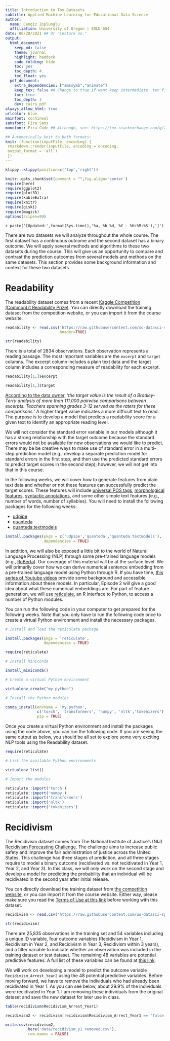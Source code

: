 ---
title: Introduction to Toy Datasets
subtitle: Applied Machine Learning for Educational Data Science
author:
  name: Cengiz Zopluoglu
  affiliation: University of Oregon | EDLD 654
date: 06/28/2021 ## Or "Lecture no."
output: 
  html_document:
    keep_md: false
    theme: journal
    highlight: haddock
    code_folding: hide
    toc: yes
    toc_depth: 4
    toc_float: yes
  pdf_document:
    extra_dependencies: ["amssymb","animate"]
    keep_tex: false ## Change to true if want keep intermediate .tex file
    toc: true
    toc_depth: 3
    dev: cairo_pdf
always_allow_html: true
urlcolor: blue
mainfont: cochineal
sansfont: Fira Sans
monofont: Fira Code ## Although, see: https://tex.stackexchange.com/q/294362

## Automatically knit to both formats:
knit: (function(inputFile, encoding) {
 rmarkdown::render(inputFile, encoding = encoding, 
 output_format = 'all') 
 })
---

```{r klippy, echo=FALSE, include=TRUE}
klippy::klippy(position=c('top','right'))
```

<style>
.list-group-item.active, .list-group-item.active:focus, .list-group-item.active:hover {
    z-index: 2;
    color: #fff;
    background-color: #FC4445;
    border-color: #97CAEF;
}

</style>


```{r setup, include=FALSE}
knitr::opts_chunk$set(comment = "",fig.align='center')
require(here)
require(ggplot2)
require(plot3D)
require(kableExtra)
require(knitr)
require(giski)
require(magick)
options(scipen=99)

```

`r paste('[Updated:',format(Sys.time(),'%a, %b %d, %Y - %H:%M:%S'),']')`

There are two datasets we will analyze throughout the whole course. The first dataset has a continuous outcome and the second dataset has a binary outcome. We will apply several methods and algorithms to these two datasets during the course. This will give us an opportunity to compare and contrast the prediction outcomes from several models and methods on the same datasets. This section provides some background information and context for these two datasets.

# Readability

The readability dataset comes from a recent [Kaggle Competition (CommonLit Readability Prize)](https://www.kaggle.com/c/commonlitreadabilityprize/). You can directly download the training dataset from the competition website, or you can import it from the course website. 

```{r, echo=TRUE,eval=knitr::is_html_output(),class.source='klippy',class.source = 'fold-show'}

readability <- read.csv('https://raw.githubusercontent.com/uo-datasci-specialization/c4-ml-fall-2021/main/data/readability.csv',
                        header=TRUE)

str(readability)

```

There is a total of 2834 observations. Each observation represents a reading passage. The most important variables are the `excerpt` and `target` columns. The excerpt column includes a plain text data and the target column includes a corresponding measure of readability for each excerpt.
 
 
```{r, echo=TRUE,eval=knitr::is_html_output(),class.source='klippy',class.source = 'fold-show'}

readability[1,]$excerpt

readability[1,]$target

```

[According to the data owner](https://www.kaggle.com/c/commonlitreadabilityprize/discussion/240423), '*the target value is the result of a Bradley-Terry analysis of more than 111,000 pairwise comparisons between excerpts. Teachers spanning grades 3-12  served as the raters for these comparisons.*' A higher target value indicates a more difficult text to read. The purpose is to develop a model that predicts a readability score for a given text to identify an appropriate reading level.

We will not consider the standard error variable in our models although it has a strong relationship with the target outcome because the standard errors would not be available for new observations we would like to predict. There may be be creative ways to make use of standard error in a multi-step prediction model (e.g., develop a separate prediction model for standard errors in the first step, and then use the predicted standard errors to predict target scores in the second step); however, we will not get into that in this course. 

In the following weeks, we will cover how to generate features from plain text data and whether or not these features can successfully predict the target scores. These features will include [universal POS tags](https://universaldependencies.org/u/pos/index.html), [morphological features](https://universaldependencies.org/u/feat/index.html), [syntactic annotations](https://universaldependencies.org/u/dep/index.html), and some other simple text features (e.g., number of words, number of syllables). You will need to install the following packages for the following weeks:

- [udpipe](https://github.com/bnosac/udpipe)
- [quanteda](https://github.com/quanteda/quanteda/)
- [quanteda.textmodels](https://github.com/quanteda/quanteda.textmodels)

```{r, echo=TRUE,eval=FALSE,class.source='klippy',class.source = 'fold-show'}

install.packages(pkgs = c('udpipe','quanteda','quanteda.textmodels'), 
                 dependencies = TRUE)

```

In addition, we will also be exposed a little bit to the world of Natural Language Processing (NLP) through some pre-trained language models (e.g., [RoBerta](https://arxiv.org/abs/1907.11692)). Our coverage of this material will be at the surface level. We will primarily cover how we can derive numerical sentence embedding from a pre-trained language model using Python through R. If you have time, [this series of Youtube videos](https://www.youtube.com/watch?v=zJW57aCBCTk) provide some background and accessible information about these models. In particular, Episode 2 will give a good idea about what these numerical embeddings are. For part of feature generation, we will use [reticulate](https://rstudio.github.io/reticulate/), an R interface to Python, to access a number of Python modules.

You can run the following code in your computer to get prepared for the following weeks. Note that you only have to run the following code once to create a virtual Python environment and install the necessary packages.

```{r, echo=TRUE,eval=FALSE,class.source='klippy',class.source = 'fold-show'}

# Install and load the reticulate package

install.packages(pkgs = 'reticulate',
                 dependencies = TRUE)

require(reticulate)

# Install Miniconda

install_miniconda()

# Create a virtual Python environment

virtualenv_create("my.python")

# Install the Python modules 

conda_install(envname = 'my.python', 
              c('torch', 'transformers', 'numpy', 'nltk','tokenizers'), 
              pip = TRUE)
```

Once you create a virtual Python environment and install the packages using the code above, you can run the following code. If you are seeing the same output as below, you should be all set to explore some very exciting NLP tools using the Readability dataset.

```{r, echo=TRUE,eval=TRUE,class.source='klippy',class.source = 'fold-show',results='hold'}

require(reticulate)

# List the available Python environments

virtualenv_list()

# Import the modules

reticulate::import('torch')
reticulate::import('numpy')
reticulate::import('transformers')
reticulate::import('nltk')
reticulate::import('tokenizers')
```


# Recidivism

The Recidivism dataset comes from The National Institute of Justice’s (NIJ) [Recidivism Forecasting Challenge](https://nij.ojp.gov/funding/recidivism-forecasting-challenge). The challenge aims to increase public safety and improve the fair administration of justice across the United States. This challenge had three stages of prediction, and all three stages require to model a binary outcome (recidivated vs. not recidivated in Year 1, Year 2, and Year 3). In this class, we will only work on the second stage and develop a model for predicting the probability that an individual will be recidivated in the second year after initial release.

You can directly download the training dataset from [the competition website](https://data.ojp.usdoj.gov/Courts/NIJ-s-Recidivism-Challenge-Full-Dataset/ynf5-u8nk), or you can import it from the course website. Either way, please make sure you read the [Terms of Use at this link](https://data.ojp.usdoj.gov/stories/s/NIJ-s-Recidivism-Challenge-Overview-and-Term-of-Us/gyxv-98b2/) before working with this dataset. 

```{r, echo=TRUE,eval=knitr::is_html_output(),class.source='klippy',class.source = 'fold-show'}

recidivism <- read.csv('https://raw.githubusercontent.com/uo-datasci-specialization/c4-ml-fall-2021/main/data/recidivism_full.csv',header=TRUE)

str(recidivism)

```

There are 25,835 observations in the training set and 54 variables including a unique ID variable, four outcome variables (Recidivism in Year 1, Recidivism in Year 2, and Recidivism in Year 3, Recidivism within 3 years), and a filter variable to indicate whether an observation was included in the training dataset or test dataset. The remaining 48 variables are potential predictive features. A full list of these variables can be found at [this link](https://nij.ojp.gov/funding/recidivism-forecasting-challenge#recidivism-forecasting-challenge-database-fields-defined). 

We will work on developing a model to predict the outcome variable `Recidivism_Arrest_Year2` using the 48 potential predictive variables. Before moving forward, we have to remove the individuals who had already been recidivated in Year 1. As you can see below, about 29.9% of the individuals were recidivated in Year 1. I am removing these individuals from the original dataset and save the new dataset for later use in class.

```{r, echo=TRUE,eval=knitr::is_html_output(),class.source='klippy',class.source = 'fold-show'}

table(recidivism$Recidivism_Arrest_Year1)

recidivism2 <- recidivism[recidivism$Recidivism_Arrest_Year1 == 'false',]

write.csv(recidivism2, 
          here('data/recidivism_y1 removed.csv'),
          row.names = FALSE)

```



